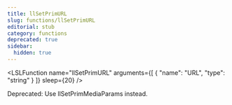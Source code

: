 ```yaml
---
title: llSetPrimURL
slug: functions/llSetPrimURL
editorial: stub
category: functions
deprecated: true
sidebar:
  hidden: true
---
```


<LSLFunction
	name="llSetPrimURL"
	arguments={[
	{
		"name": "URL",
		"type": "string"
	}
]}
	sleep={20}
/>

Deprecated: Use llSetPrimMediaParams instead.
